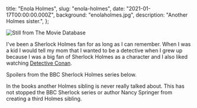   title: "Enola Holmes",
  slug: "enola-holmes",
  date: "2021-01-17T00:00:00.000Z",
  background: "enolaholmes.jpg",
  description: "Another Holmes sister.",
};

![Still from The Movie Database](/media/enolaholmes.jpg)

I've been a Sherlock Holmes fan for as long as I can remember. When I was a kid I would tell my mom that I wanted to be a detective when I grew up because I was a big fan of Sherlock Holmes as a character and I also liked watching [Detective Conan](https://myanimelist.net/anime/235/Detective_Conan).

Spoilers from the BBC Sherlock Holmes series below.

In the books another Holmes sibling is never really talked about. This has not stopped the BBC Sherlock series or author Nancy Springer from creating a third Holmes sibling.

